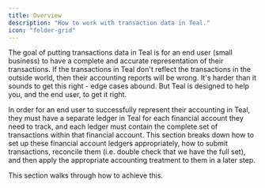 ```yaml
---
title: Overview
description: "How to work with transaction data in Teal."
icon: "folder-grid"
---
```


The goal of putting transactions data in Teal is for an end user (small business) to have a complete and accurate representation of their transactions. If the transactions in Teal don't reflect the transactions in the outside world, then their accounting reports will be wrong. It's harder than it sounds to get this right - edge cases abound. But Teal is designed to help you, and the end user, to get it right.

In order for an end user to successfully represent their accounting in Teal, they must have a separate ledger in Teal for each financial account they need to track, and each ledger must contain the complete set of transactions within that financial account. This section breaks down how to set up these financial account ledgers appropriately, how to submit transactions, reconcile them (i.e. double check that we have the full set), and then apply the appropriate accounting treatment to them in a later step.

This section walks through how to achieve this.
